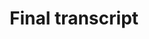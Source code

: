 ---
title: Final transcript
description: Payload definition for the callback event `live.post_final_transcript`.
openapi-schema: CallbackLivePostFinalTranscriptMessage
---
